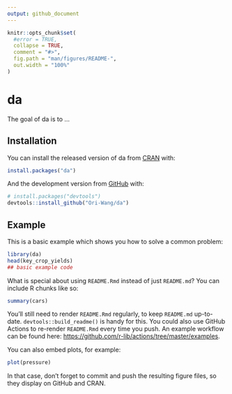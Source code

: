 ```yaml
---
output: github_document
---
```


<!-- README.md is generated from README.Rmd. Please edit that file -->

```r
knitr::opts_chunk$set(
  #error = TRUE,
  collapse = TRUE,
  comment = "#>",
  fig.path = "man/figures/README-",
  out.width = "100%"
)
```

# da

<!-- badges: start -->
<!-- badges: end -->

The goal of da is to ...

## Installation

You can install the released version of da from [CRAN](https://CRAN.R-project.org) with:

``` r
install.packages("da")
```

And the development version from [GitHub](https://github.com/) with:

``` r
# install.packages("devtools")
devtools::install_github("Ori-Wang/da")
```
## Example

This is a basic example which shows you how to solve a common problem:

```r
library(da)
head(key_crop_yields)
## basic example code
```

What is special about using `README.Rmd` instead of just `README.md`? You can include R chunks like so:

```r
summary(cars)
```

You'll still need to render `README.Rmd` regularly, to keep `README.md` up-to-date. `devtools::build_readme()` is handy for this. You could also use GitHub Actions to re-render `README.Rmd` every time you push. An example workflow can be found here: <https://github.com/r-lib/actions/tree/master/examples>.

You can also embed plots, for example:

```r
plot(pressure)
```




In that case, don't forget to commit and push the resulting figure files, so they display on GitHub and CRAN.
